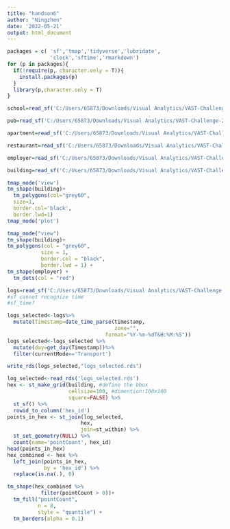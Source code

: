 ```yaml
---
title: "handson6"
author: "Ningzhen"
date: '2022-05-21'
output: html_document
---
```



```r
packages = c( 'sf','tmap','tidyverse','lubridate',
              'clock','sftime','rmarkdown')
for (p in packages){
  if(!require(p, character.only = T)){
    install.packages(p)
  }
  library(p,character.only = T)
}
```

```r
school=read_sf('C:/Users/65873/Downloads/Visual Analytics/VAST-Challenge-2022/Datasets/Attributes/Schools.csv',options='GEOM_POSSIBLE_NAMES=location')

pub=read_sf('C:/Users/65873/Downloads/Visual Analytics/VAST-Challenge-2022/Datasets/Attributes/Pubs.csv',options='GEOM_POSSIBLE_NAMES=location')

apartment=read_sf('C:/Users/65873/Downloads/Visual Analytics/VAST-Challenge-2022/Datasets/Attributes/Apartments.csv',options='GEOM_POSSIBLE_NAMES=location')

restaurant=read_sf('C:/Users/65873/Downloads/Visual Analytics/VAST-Challenge-2022/Datasets/Attributes/Restaurants.csv',options='GEOM_POSSIBLE_NAMES=location')

employer=read_sf('C:/Users/65873/Downloads/Visual Analytics/VAST-Challenge-2022/Datasets/Attributes/Employers.csv',options='GEOM_POSSIBLE_NAMES=location')

building=read_sf('C:/Users/65873/Downloads/Visual Analytics/VAST-Challenge-2022/Datasets/Attributes/Buildings.csv',options='GEOM_POSSIBLE_NAMES=location')


```


```r
tmap_mode('view')
tm_shape(building)+
  tm_polygons(col="grey60",
  size=1,
  border.col='black',
  border.lwd=1)
tmap_mode('plot')
```


```r
tmap_mode("view")
tm_shape(building)+
tm_polygons(col = "grey60",
           size = 1,
           border.col = "black",
           border.lwd = 1) +
tm_shape(employer) +
  tm_dots(col = "red")
```


```r
logs=read_sf('C:/Users/65873/Downloads/Visual Analytics/VAST-Challenge-2022/Datasets/Activity Logs/ParticipantStatusLogs1.csv',options='GEOM_POSSIBLE_NAMES=currentLocation')
#sf cannot recognize time
#sf_time?

```

```r
logs_selected<-logs%>% 
  mutate(Timestamp=date_time_parse(timestamp,
                                   zone="",
                                format="%Y-%m-%dT&H:%M:%S"))
logs_selected<-logs_selected %>%
  mutate(day=get_day(Timestamp))%>%
  filter(currentMode=='Transport')

```

```r
write_rds(logs_selected,"logs_selected.rds")

```

```r
log_selected<-read_rds('logs_selected.rds')
hex <- st_make_grid(building, #define the bbox 
                    cellsize=100, #dimention:100x100
                    square=FALSE) %>%
  st_sf() %>%
  rowid_to_column('hex_id')
points_in_hex <- st_join(log_selected, 
                        hex, 
                        join=st_within) %>%
  st_set_geometry(NULL) %>%
  count(name='pointCount', hex_id)
head(points_in_hex)
hex_combined <- hex %>%
  left_join(points_in_hex, 
            by = 'hex_id') %>%
  replace(is.na(.), 0)
```


```r
tm_shape(hex_combined %>%
           filter(pointCount > 0))+
  tm_fill("pointCount",
          n = 8,
          style = "quantile") +
  tm_borders(alpha = 0.1)
```
